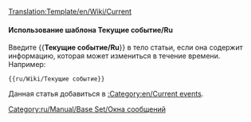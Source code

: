 <noinclude>[[Translation:Template/en/Wiki/Current]]</noinclude><noinclude></noinclude>{{en/Ambox| type  = notice
| image = en/Current event.png | alt = Текущие событие
| text  = Данная статья касается текущих событий. Некоторое информация из неё может быть устаревшей. Статье нужно уделить более пристальное внимание, чем обычно, до тех пор пока событие актуально.
}}<includeonly>{{{1|}}}</includeonly><noinclude>

====Использование шаблона Текущие событие/Ru====
Введите <nowiki>{{</nowiki>'''Текущие событие/Ru'''<nowiki>}}</nowiki> в тело статьи, если она содержит информацию, которая может измениться в течение времени.
Например:
<pre>{{ru/Wiki/Текущие событие}}</pre>
Данная статья добавиться в [[:Category:en/Current events]].

[[Category:ru/Manual/Base Set/Окна сообщений]]
</noinclude>